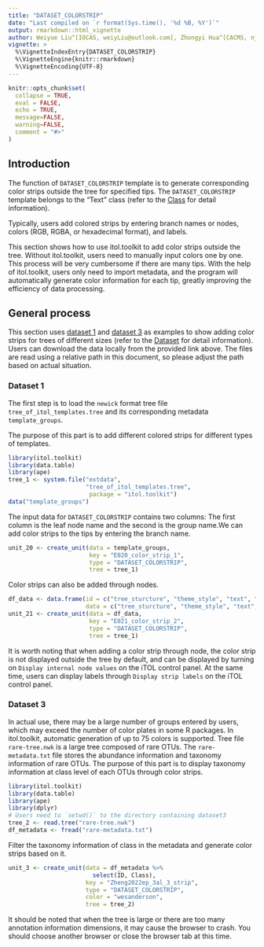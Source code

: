 ```yaml
---
title: "DATASET_COLORSTRIP"
date: "Last compiled on `r format(Sys.time(), '%d %B, %Y')`"
output: rmarkdown::html_vignette
author: Weiyue Liu^[IOCAS, weiyLiu@outlook.com], Zhongyi Hua^[CACMS, njbxhzy@hotmail.com], Tong Zhou^[IOCAS, tongzhou2017@gmail.com]
vignette: >
  %\VignetteIndexEntry{DATASET_COLORSTRIP}
  %\VignetteEngine{knitr::rmarkdown}
  %\VignetteEncoding{UTF-8}
---
```


```r
knitr::opts_chunk$set(
  collapse = TRUE,
  eval = FALSE,
  echo = TRUE,
  message=FALSE,
  warning=FALSE,
  comment = "#>"
)
```

## Introduction
The function of `DATASET_COLORSTRIP` template is to generate corresponding color strips outside the tree for specified tips. The `DATASET_COLORSTRIP` template belongs to the "Text" class (refer to the [Class]() for detail information).

Typically, users add colored strips by entering branch names or nodes, colors (RGB, RGBA, or hexadecimal format), and labels. 

This section shows how to use itol.toolkit to add color strips outside the tree. Without itol.toolkit, users need to manually input colors one by one. This process will be very cumbersome if there are many tips. With the help of itol.toolkit, users only need to import metadata, and the program will automatically generate color information for each tip, greatly improving the efficiency of data processing.

## General process
This section uses [dataset 1](https://github.com/TongZhou2017/itol.toolkit/tree/master/inst/extdata/dataset1) and [dataset 3](https://github.com/TongZhou2017/itol.toolkit/tree/master/inst/extdata/dataset3) as examples to show adding color strips for trees of different sizes (refer to the  [Dataset](https://tongzhou2017.github.io/itol.toolkit/articles/Datasets.html) for detail information). Users can download the data locally from the provided link above. The files are read using a relative path in this document, so please adjust the path based on actual situation.

### Dataset 1
The first step is to load the `newick` format tree file `tree_of_itol_templates.tree` and its corresponding metadata `template_groups`.

The purpose of this part is to add different colored strips for different types of templates.
```r
library(itol.toolkit)
library(data.table)
library(ape)
tree_1 <- system.file("extdata",
                      "tree_of_itol_templates.tree",
                       package = "itol.toolkit")
data("template_groups")
```
The input data for `DATASET_COLORSTRIP` contains two columns: The first column is the leaf node name and the second is the group name.We can add color strips to the tips by entering the branch name. 
```r
unit_20 <- create_unit(data = template_groups,
                       key = "E020_color_strip_1",
                       type = "DATASET_COLORSTRIP",
                       tree = tree_1)
```
Color strips can also be added through nodes.
```r
df_data <- data.frame(id = c("tree_sturcture", "theme_style", "text", "basic_plot", "advanced_plot"),
                      data = c("tree_sturcture", "theme_style", "text", "basic_plot", "advanced_plot"))
unit_21 <- create_unit(data = df_data,
                       key = "E021_color_strip_2",
                       type = "DATASET_COLORSTRIP",
                       tree = tree_1)
```
It is worth noting that when adding a color strip through node, the color strip is not displayed outside the tree by default, and can be displayed by turning on `Display internal node values` on the iTOL control panel. At the same time, users can display labels through `Display strip labels` on the iTOL control panel.

### Dataset 3
In actual use, there may be a large number of groups entered by users, which may exceed the number of color plates in some R  packages. In itol.toolkit, automatic generation of up to 75 colors is supported. Tree file `rare-tree.nwk` is a large tree composed of rare OTUs. The `rare-metadata.txt` file stores the abundance information and taxonomy information of rare OTUs.
The purpose of this part is to display taxonomy information at class level of each OTUs through color strips.
```r
library(itol.toolkit)
library(data.table)
library(ape)
library(dplyr)
# Users need to `setwd()` to the directory containing dataset3
tree_2 <- read.tree("rare-tree.nwk")
df_metadata <- fread("rare-metadata.txt")
```
Filter the taxonomy information of class in the metadata and generate color strips based on it.
```r
unit_3 <- create_unit(data = df_metadata %>% 
                        select(ID, Class), 
                      key = "Zheng2022ep_3al_3_strip",
                      type = "DATASET_COLORSTRIP",
                      color = "wesanderson",
                      tree = tree_2)
```
It should be noted that when the tree is large or there are too many annotation information dimensions, it may cause the browser to crash. You should choose another browser or close the browser tab at this time.
